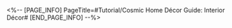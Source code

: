 <%-- [PAGE_INFO]
PageTitle=#Tutorial/Cosmic Home Décor Guide: Interior Décor#
[END_PAGE_INFO] --%>
{{Tutorial
|sort      = 819101
|title     = Cosmic Home Décor Guide: Interior Décor
|subtitle  = 
|type      = 
|about     = 
|image1    = Tutorial Cosmic Home Décor Guide Interior Décor 1.png{{subst:void|<!--$UPLOAD:<<SpriteOutput/TutorialPic/TutorialPage_819101.png>-<Tutorial Cosmic Home Décor Guide Interior Décor 1.png>-<Tutorial Files>>-->}}
|text1     = There are 6 areas in the room, and each area has its independent renovations to complete. Consume Express Funds to complete room renovations, increase Décor Rating and obtain Renovation Subsidy.
|image2    = Tutorial Cosmic Home Décor Guide Interior Décor 2.png{{subst:void|<!--$UPLOAD:<<SpriteOutput/TutorialPic/TutorialPage_819504.png>-<Tutorial Cosmic Home Décor Guide Interior Décor 2.png>-<Tutorial Files>>-->}}
|text2     = You can obtain {{Color|h|nobold=1|Construction Blueprints}} and {{Color|h|nobold=1|Decorations}} during Dinner Meeting. {{Color|h|nobold=1|Construction Blueprints}} can unlock renovation projects in the area, and {{Color|h|nobold=1|Decorations}} can be placed in different areas across the room based on your choice.
|image3    = Tutorial Cosmic Home Décor Guide Interior Décor 3.png{{subst:void|<!--$UPLOAD:<<SpriteOutput/TutorialPic/TutorialPage_819103.png>-<Tutorial Cosmic Home Décor Guide Interior Décor 3.png>-<Tutorial Files>>-->}}
|text3     = As your renovation progress increases, your room's overall décor will also be refined.
}}